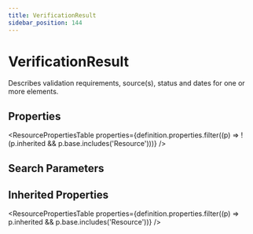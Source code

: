 ```yaml
---
title: VerificationResult
sidebar_position: 144
---
```



# VerificationResult

Describes validation requirements, source(s), status and dates for one or more elements.

## Properties

<ResourcePropertiesTable properties={definition.properties.filter((p) => !(p.inherited && p.base.includes('Resource')))} />

## Search Parameters

<SearchParamsTable searchParams={definition.searchParameters} />

## Inherited Properties

<ResourcePropertiesTable properties={definition.properties.filter((p) => p.inherited && p.base.includes('Resource'))} />



